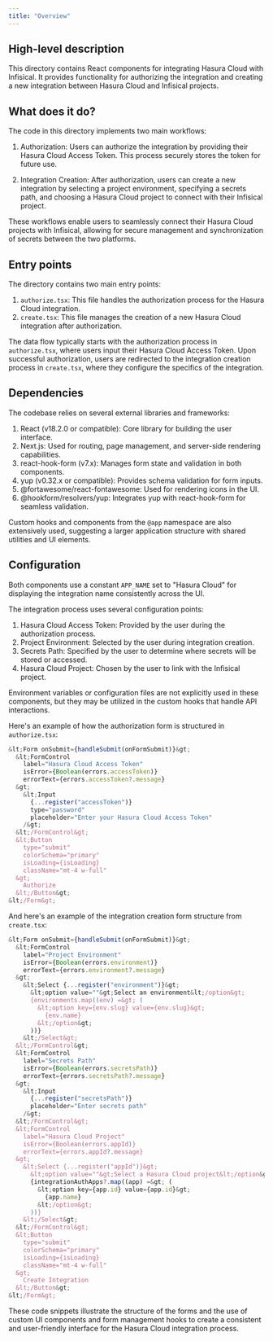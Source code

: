 ```yaml
---
title: "Overview"
---
```


## High-level description
This directory contains React components for integrating Hasura Cloud with Infisical. It provides functionality for authorizing the integration and creating a new integration between Hasura Cloud and Infisical projects.

## What does it do?
The code in this directory implements two main workflows:

1. Authorization: Users can authorize the integration by providing their Hasura Cloud Access Token. This process securely stores the token for future use.

2. Integration Creation: After authorization, users can create a new integration by selecting a project environment, specifying a secrets path, and choosing a Hasura Cloud project to connect with their Infisical project.

These workflows enable users to seamlessly connect their Hasura Cloud projects with Infisical, allowing for secure management and synchronization of secrets between the two platforms.

## Entry points
The directory contains two main entry points:

1. `authorize.tsx`: This file handles the authorization process for the Hasura Cloud integration.
2. `create.tsx`: This file manages the creation of a new Hasura Cloud integration after authorization.

The data flow typically starts with the authorization process in `authorize.tsx`, where users input their Hasura Cloud Access Token. Upon successful authorization, users are redirected to the integration creation process in `create.tsx`, where they configure the specifics of the integration.

## Dependencies
The codebase relies on several external libraries and frameworks:

1. React (v18.2.0 or compatible): Core library for building the user interface.
2. Next.js: Used for routing, page management, and server-side rendering capabilities.
3. react-hook-form (v7.x): Manages form state and validation in both components.
4. yup (v0.32.x or compatible): Provides schema validation for form inputs.
5. @fortawesome/react-fontawesome: Used for rendering icons in the UI.
6. @hookform/resolvers/yup: Integrates yup with react-hook-form for seamless validation.

Custom hooks and components from the `@app` namespace are also extensively used, suggesting a larger application structure with shared utilities and UI elements.

## Configuration
Both components use a constant `APP_NAME` set to "Hasura Cloud" for displaying the integration name consistently across the UI.

The integration process uses several configuration points:

1. Hasura Cloud Access Token: Provided by the user during the authorization process.
2. Project Environment: Selected by the user during integration creation.
3. Secrets Path: Specified by the user to determine where secrets will be stored or accessed.
4. Hasura Cloud Project: Chosen by the user to link with the Infisical project.

Environment variables or configuration files are not explicitly used in these components, but they may be utilized in the custom hooks that handle API interactions.

Here's an example of how the authorization form is structured in `authorize.tsx`:

```jsx
&lt;Form onSubmit={handleSubmit(onFormSubmit)}&gt;
  &lt;FormControl
    label="Hasura Cloud Access Token"
    isError={Boolean(errors.accessToken)}
    errorText={errors.accessToken?.message}
  &gt;
    &lt;Input
      {...register("accessToken")}
      type="password"
      placeholder="Enter your Hasura Cloud Access Token"
    /&gt;
  &lt;/FormControl&gt;
  &lt;Button
    type="submit"
    colorSchema="primary"
    isLoading={isLoading}
    className="mt-4 w-full"
  &gt;
    Authorize
  &lt;/Button&gt;
&lt;/Form&gt;
```

And here's an example of the integration creation form structure from `create.tsx`:

```jsx
&lt;Form onSubmit={handleSubmit(onFormSubmit)}&gt;
  &lt;FormControl
    label="Project Environment"
    isError={Boolean(errors.environment)}
    errorText={errors.environment?.message}
  &gt;
    &lt;Select {...register("environment")}&gt;
      &lt;option value=""&gt;Select an environment&lt;/option&gt;
      {environments.map((env) =&gt; (
        &lt;option key={env.slug} value={env.slug}&gt;
          {env.name}
        &lt;/option&gt;
      ))}
    &lt;/Select&gt;
  &lt;/FormControl&gt;
  &lt;FormControl
    label="Secrets Path"
    isError={Boolean(errors.secretsPath)}
    errorText={errors.secretsPath?.message}
  &gt;
    &lt;Input
      {...register("secretsPath")}
      placeholder="Enter secrets path"
    /&gt;
  &lt;/FormControl&gt;
  &lt;FormControl
    label="Hasura Cloud Project"
    isError={Boolean(errors.appId)}
    errorText={errors.appId?.message}
  &gt;
    &lt;Select {...register("appId")}&gt;
      &lt;option value=""&gt;Select a Hasura Cloud project&lt;/option&gt;
      {integrationAuthApps?.map((app) =&gt; (
        &lt;option key={app.id} value={app.id}&gt;
          {app.name}
        &lt;/option&gt;
      ))}
    &lt;/Select&gt;
  &lt;/FormControl&gt;
  &lt;Button
    type="submit"
    colorSchema="primary"
    isLoading={isLoading}
    className="mt-4 w-full"
  &gt;
    Create Integration
  &lt;/Button&gt;
&lt;/Form&gt;
```

These code snippets illustrate the structure of the forms and the use of custom UI components and form management hooks to create a consistent and user-friendly interface for the Hasura Cloud integration process.